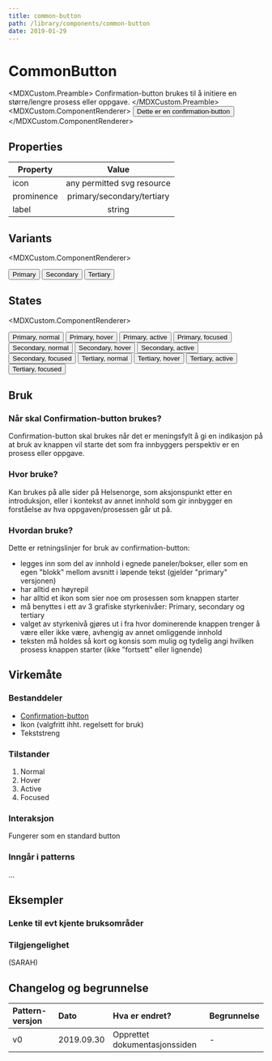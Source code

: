 ```yaml
---
title: common-button
path: /library/components/common-button
date: 2019-01-29
---
```



# CommonButton

<MDXCustom.Preamble>
  Confirmation-button brukes til å initiere en større/lengre prosess eller oppgave.
</MDXCustom.Preamble>
<MDXCustom.ComponentRenderer>
  <button>Dette er en confirmation-button</button>
</MDXCustom.ComponentRenderer>

## Properties

| Property   |           Value            |
| ---------- | :------------------------: |
| icon       | any permitted svg resource |
| prominence | primary/secondary/tertiary |
| label      |           string           |

## Variants

<MDXCustom.ComponentRenderer>
  <div>
    <button>Primary</button>
    <button>Secondary</button>
    <button>Tertiary</button>
  </div>
</MDXCustom.ComponentRenderer>

## States

<MDXCustom.ComponentRenderer>
  <div>
    <button>Primary, normal</button>
    <button>Primary, hover</button>
    <button>Primary, active</button>
    <button>Primary, focused</button>
    <button>Secondary, normal</button>
    <button>Secondary, hover</button>
    <button>Secondary, active</button>
    <button>Secondary, focused</button>
    <button>Tertiary, normal</button>
    <button>Tertiary, hover</button>
    <button>Tertiary, active</button>
    <button>Tertiary, focused</button>
  </div>
</MDXCustom.ComponentRenderer>

## Bruk

### Når skal Confirmation-button brukes?

Confirmation-button skal brukes når det er meningsfylt å gi en indikasjon på at bruk av knappen vil starte det som fra innbyggers perspektiv er en prosess eller oppgave.

### Hvor bruke?

Kan brukes på alle sider på Helsenorge, som aksjonspunkt etter en introduksjon, eller i kontekst av annet innhold som gir innbygger en forståelse av hva oppgaven/prosessen går ut på.

### Hvordan bruke?

Dette er retningslinjer for bruk av confirmation-button:

- legges inn som del av innhold i egnede paneler/bokser, eller som en egen "blokk" mellom avsnitt i løpende tekst (gjelder "primary" versjonen)
- har alltid en høyrepil
- har alltid et ikon som sier noe om prosessen som knappen starter
- må benyttes i ett av 3 grafiske styrkenivåer: Primary, secondary og tertiary
- valget av styrkenivå gjøres ut i fra hvor dominerende knappen trenger å være eller ikke være, avhengig av annet omliggende innhold
- teksten må holdes så kort og konsis som mulig og tydelig angi hvilken prosess knappen starter (ikke "fortsett" eller lignende)

## Virkemåte

### Bestanddeler

- [Confirmation-button](/pattern-library/components/confirmation-button)
- Ikon (valgfritt ihht. regelsett for bruk)
- Tekststreng

### Tilstander

1. Normal
2. Hover
3. Active
4. Focused

### Interaksjon

Fungerer som en standard button

### Inngår i patterns

...

## Eksempler

### Lenke til evt kjente bruksområder

### Tilgjengelighet

(SARAH)

## Changelog og begrunnelse

| Pattern-versjon | Dato       | Hva er endret?                | Begrunnelse |
| :-------------- | :--------- | :---------------------------- | :---------- |
| v0              | 2019.09.30 | Opprettet dokumentasjonssiden | -           |
